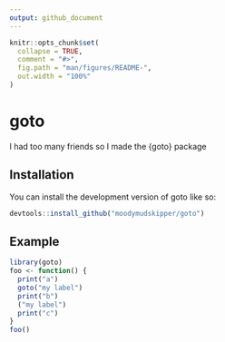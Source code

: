 ```yaml
---
output: github_document
---
```


<!-- README.md is generated from README.Rmd. Please edit that file -->

```r
knitr::opts_chunk$set(
  collapse = TRUE,
  comment = "#>",
  fig.path = "man/figures/README-",
  out.width = "100%"
)
```

# goto

I had too many friends so I made the {goto} package

## Installation

You can install the development version of goto like so:

``` r
devtools::install_github("moodymudskipper/goto")
```

## Example

```r
library(goto)
foo <- function() {
  print("a")
  goto("my label")
  print("b")
  ("my label")
  print("c")
}
foo()
```
